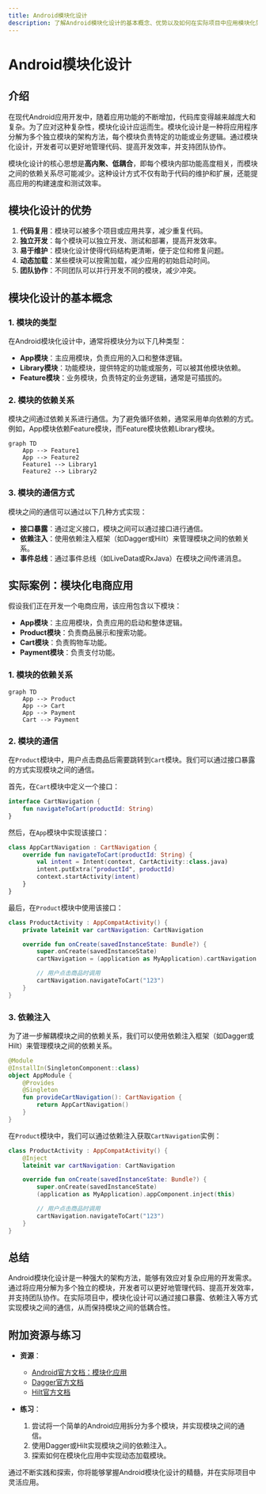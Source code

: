 ```yaml
---
title: Android模块化设计
description: 了解Android模块化设计的基本概念、优势以及如何在实际项目中应用模块化架构。
---
```


# Android模块化设计

## 介绍

在现代Android应用开发中，随着应用功能的不断增加，代码库变得越来越庞大和复杂。为了应对这种复杂性，模块化设计应运而生。模块化设计是一种将应用程序分解为多个独立模块的架构方法，每个模块负责特定的功能或业务逻辑。通过模块化设计，开发者可以更好地管理代码、提高开发效率，并支持团队协作。

模块化设计的核心思想是**高内聚、低耦合**，即每个模块内部功能高度相关，而模块之间的依赖关系尽可能减少。这种设计方式不仅有助于代码的维护和扩展，还能提高应用的构建速度和测试效率。

## 模块化设计的优势

1. **代码复用**：模块可以被多个项目或应用共享，减少重复代码。
2. **独立开发**：每个模块可以独立开发、测试和部署，提高开发效率。
3. **易于维护**：模块化设计使得代码结构更清晰，便于定位和修复问题。
4. **动态加载**：某些模块可以按需加载，减少应用的初始启动时间。
5. **团队协作**：不同团队可以并行开发不同的模块，减少冲突。

## 模块化设计的基本概念

### 1. 模块的类型

在Android模块化设计中，通常将模块分为以下几种类型：

- **App模块**：主应用模块，负责应用的入口和整体逻辑。
- **Library模块**：功能模块，提供特定的功能或服务，可以被其他模块依赖。
- **Feature模块**：业务模块，负责特定的业务逻辑，通常是可插拔的。

### 2. 模块的依赖关系

模块之间通过依赖关系进行通信。为了避免循环依赖，通常采用单向依赖的方式。例如，App模块依赖Feature模块，而Feature模块依赖Library模块。

```mermaid
graph TD
    App --> Feature1
    App --> Feature2
    Feature1 --> Library1
    Feature2 --> Library2
```

### 3. 模块的通信方式

模块之间的通信可以通过以下几种方式实现：

- **接口暴露**：通过定义接口，模块之间可以通过接口进行通信。
- **依赖注入**：使用依赖注入框架（如Dagger或Hilt）来管理模块之间的依赖关系。
- **事件总线**：通过事件总线（如LiveData或RxJava）在模块之间传递消息。

## 实际案例：模块化电商应用

假设我们正在开发一个电商应用，该应用包含以下模块：

- **App模块**：主应用模块，负责应用的启动和整体逻辑。
- **Product模块**：负责商品展示和搜索功能。
- **Cart模块**：负责购物车功能。
- **Payment模块**：负责支付功能。

### 1. 模块的依赖关系

```mermaid
graph TD
    App --> Product
    App --> Cart
    App --> Payment
    Cart --> Payment
```

### 2. 模块的通信

在`Product`模块中，用户点击商品后需要跳转到`Cart`模块。我们可以通过接口暴露的方式实现模块之间的通信。

首先，在`Cart`模块中定义一个接口：

```kotlin
interface CartNavigation {
    fun navigateToCart(productId: String)
}
```

然后，在`App`模块中实现该接口：

```kotlin
class AppCartNavigation : CartNavigation {
    override fun navigateToCart(productId: String) {
        val intent = Intent(context, CartActivity::class.java)
        intent.putExtra("productId", productId)
        context.startActivity(intent)
    }
}
```

最后，在`Product`模块中使用该接口：

```kotlin
class ProductActivity : AppCompatActivity() {
    private lateinit var cartNavigation: CartNavigation

    override fun onCreate(savedInstanceState: Bundle?) {
        super.onCreate(savedInstanceState)
        cartNavigation = (application as MyApplication).cartNavigation

        // 用户点击商品时调用
        cartNavigation.navigateToCart("123")
    }
}
```

### 3. 依赖注入

为了进一步解耦模块之间的依赖关系，我们可以使用依赖注入框架（如Dagger或Hilt）来管理模块之间的依赖关系。

```kotlin
@Module
@InstallIn(SingletonComponent::class)
object AppModule {
    @Provides
    @Singleton
    fun provideCartNavigation(): CartNavigation {
        return AppCartNavigation()
    }
}
```

在`Product`模块中，我们可以通过依赖注入获取`CartNavigation`实例：

```kotlin
class ProductActivity : AppCompatActivity() {
    @Inject
    lateinit var cartNavigation: CartNavigation

    override fun onCreate(savedInstanceState: Bundle?) {
        super.onCreate(savedInstanceState)
        (application as MyApplication).appComponent.inject(this)

        // 用户点击商品时调用
        cartNavigation.navigateToCart("123")
    }
}
```

## 总结

Android模块化设计是一种强大的架构方法，能够有效应对复杂应用的开发需求。通过将应用分解为多个独立的模块，开发者可以更好地管理代码、提高开发效率，并支持团队协作。在实际项目中，模块化设计可以通过接口暴露、依赖注入等方式实现模块之间的通信，从而保持模块之间的低耦合性。

## 附加资源与练习

- **资源**：
  - [Android官方文档：模块化应用](https://developer.android.com/topic/modularization)
  - [Dagger官方文档](https://dagger.dev/)
  - [Hilt官方文档](https://developer.android.com/training/dependency-injection/hilt-android)

- **练习**：
  1. 尝试将一个简单的Android应用拆分为多个模块，并实现模块之间的通信。
  2. 使用Dagger或Hilt实现模块之间的依赖注入。
  3. 探索如何在模块化应用中实现动态加载模块。

通过不断实践和探索，你将能够掌握Android模块化设计的精髓，并在实际项目中灵活应用。